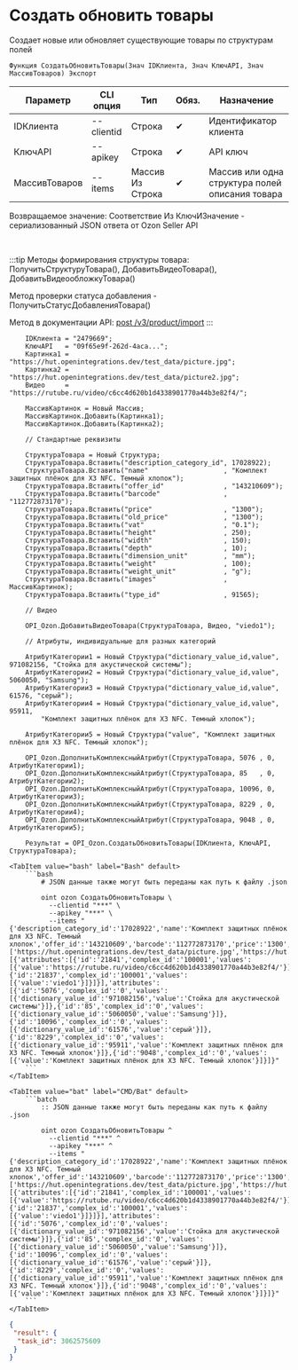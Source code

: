 ﻿---
sidebar_position: 6
description: Создать обновить товары и другие функции для работы с Ozon в Открытом пакете интеграций - бесплатной open-source библиотеке интеграций для 1С:Предприятие 8, OneScript и CLI
keywords: [1C, 1С, 1С:Предприятие, 1С:Предприятие 8.3, API, Интеграция, Сервисы, Обмен, OneScript, CLI, Ozon]
---


# Создать обновить товары
 Создает новые или обновляет существующие товары по структурам полей



`Функция СоздатьОбновитьТовары(Знач IDКлиента, Знач КлючAPI, Знач МассивТоваров) Экспорт`

  | Параметр | CLI опция | Тип | Обяз. | Назначение |
  |-|-|-|-|-|
  | IDКлиента | --clientid | Строка | &#x2714; | Идентификатор клиента |
  | КлючAPI | --apikey | Строка | &#x2714; | API ключ |
  | МассивТоваров | --items | Массив Из Строка | &#x2714; | Массив или одна структура полей описания товара |

  
  Возвращаемое значение:   Соответствие Из КлючИЗначение - сериализованный JSON ответа от Ozon Seller API

<br/>

:::tip
Методы формирования структуры товара: ПолучитьСтруктуруТовара(), ДобавитьВидеоТовара(), ДобавитьВидеообложкуТовара()

Метод проверки статуса добавления - ПолучитьСтатусДобавленияТовара()

Метод в документации API: [post /v3/product/import](https://docs.ozon.ru/api/seller/#operation/ProductAPI_ImportProductsV3)
:::
<br/>


```bsl title="Пример использования для 1С:Предприятие/OneScript"
    IDКлиента = "2479669";
    КлючAPI   = "09f65e9f-262d-4aca...";
    Картинка1 = "https://hut.openintegrations.dev/test_data/picture.jpg";
    Картинка2 = "https://hut.openintegrations.dev/test_data/picture2.jpg";
    Видео     = "https://rutube.ru/video/c6cc4d620b1d4338901770a44b3e82f4/";

    МассивКартинок = Новый Массив;
    МассивКартинок.Добавить(Картинка1);
    МассивКартинок.Добавить(Картинка2);

    // Стандартные реквизиты

    СтруктураТовара = Новый Структура;
    СтруктураТовара.Вставить("description_category_id", 17028922);
    СтруктураТовара.Вставить("name"                   , "Комплект защитных плёнок для X3 NFC. Темный хлопок");
    СтруктураТовара.Вставить("offer_id"               , "143210609");
    СтруктураТовара.Вставить("barcode"                , "112772873170");
    СтруктураТовара.Вставить("price"                  , "1300");
    СтруктураТовара.Вставить("old_price"              , "1300");
    СтруктураТовара.Вставить("vat"                    , "0.1");
    СтруктураТовара.Вставить("height"                 , 250);
    СтруктураТовара.Вставить("width"                  , 150);
    СтруктураТовара.Вставить("depth"                  , 10);
    СтруктураТовара.Вставить("dimension_unit"         , "mm");
    СтруктураТовара.Вставить("weight"                 , 100);
    СтруктураТовара.Вставить("weight_unit"            , "g");
    СтруктураТовара.Вставить("images"                 , МассивКартинок);
    СтруктураТовара.Вставить("type_id"                , 91565);

    // Видео

    OPI_Ozon.ДобавитьВидеоТовара(СтруктураТовара, Видео, "viedo1");

    // Атрибуты, индивидуальные для разных категорий

    АтрибутКатегории1 = Новый Структура("dictionary_value_id,value", 971082156, "Стойка для акустической системы");
    АтрибутКатегории2 = Новый Структура("dictionary_value_id,value", 5060050, "Samsung");
    АтрибутКатегории3 = Новый Структура("dictionary_value_id,value", 61576, "серый");
    АтрибутКатегории4 = Новый Структура("dictionary_value_id,value", 95911,
        "Комплект защитных плёнок для X3 NFC. Темный хлопок");

    АтрибутКатегории5 = Новый Структура("value", "Комплект защитных плёнок для X3 NFC. Темный хлопок");

    OPI_Ozon.ДополнитьКомплексныйАтрибут(СтруктураТовара, 5076 , 0, АтрибутКатегории1);
    OPI_Ozon.ДополнитьКомплексныйАтрибут(СтруктураТовара, 85   , 0, АтрибутКатегории2);
    OPI_Ozon.ДополнитьКомплексныйАтрибут(СтруктураТовара, 10096, 0, АтрибутКатегории3);
    OPI_Ozon.ДополнитьКомплексныйАтрибут(СтруктураТовара, 8229 , 0, АтрибутКатегории4);
    OPI_Ozon.ДополнитьКомплексныйАтрибут(СтруктураТовара, 9048 , 0, АтрибутКатегории5);

    Результат = OPI_Ozon.СоздатьОбновитьТовары(IDКлиента, КлючAPI, СтруктураТовара);
```
    

 <Tabs>
  
    <TabItem value="bash" label="Bash" default>
        ```bash
            # JSON данные также могут быть переданы как путь к файлу .json
            
            oint ozon СоздатьОбновитьТовары \
              --clientid "***" \
              --apikey "***" \
              --items "{'description_category_id':'17028922','name':'Комплект защитных плёнок для X3 NFC. Темный хлопок','offer_id':'143210609','barcode':'112772873170','price':'1300','old_price':'1300','vat':'0.1','height':'250','width':'150','depth':'10','dimension_unit':'mm','weight':'100','weight_unit':'g','images':['https://hut.openintegrations.dev/test_data/picture.jpg','https://hut.openintegrations.dev/test_data/picture2.jpg'],'type_id':'91565','complex_attributes':[{'attributes':[{'id':'21841','complex_id':'100001','values':[{'value':'https://rutube.ru/video/c6cc4d620b1d4338901770a44b3e82f4/'}]},{'id':'21837','complex_id':'100001','values':[{'value':'viedo1'}]}]}],'attributes':[{'id':'5076','complex_id':'0','values':[{'dictionary_value_id':'971082156','value':'Стойка для акустической системы'}]},{'id':'85','complex_id':'0','values':[{'dictionary_value_id':'5060050','value':'Samsung'}]},{'id':'10096','complex_id':'0','values':[{'dictionary_value_id':'61576','value':'серый'}]},{'id':'8229','complex_id':'0','values':[{'dictionary_value_id':'95911','value':'Комплект защитных плёнок для X3 NFC. Темный хлопок'}]},{'id':'9048','complex_id':'0','values':[{'value':'Комплект защитных плёнок для X3 NFC. Темный хлопок'}]}]}"
        ```
    </TabItem>
  
    <TabItem value="bat" label="CMD/Bat" default>
        ```batch
            :: JSON данные также могут быть переданы как путь к файлу .json
            
            oint ozon СоздатьОбновитьТовары ^
              --clientid "***" ^
              --apikey "***" ^
              --items "{'description_category_id':'17028922','name':'Комплект защитных плёнок для X3 NFC. Темный хлопок','offer_id':'143210609','barcode':'112772873170','price':'1300','old_price':'1300','vat':'0.1','height':'250','width':'150','depth':'10','dimension_unit':'mm','weight':'100','weight_unit':'g','images':['https://hut.openintegrations.dev/test_data/picture.jpg','https://hut.openintegrations.dev/test_data/picture2.jpg'],'type_id':'91565','complex_attributes':[{'attributes':[{'id':'21841','complex_id':'100001','values':[{'value':'https://rutube.ru/video/c6cc4d620b1d4338901770a44b3e82f4/'}]},{'id':'21837','complex_id':'100001','values':[{'value':'viedo1'}]}]}],'attributes':[{'id':'5076','complex_id':'0','values':[{'dictionary_value_id':'971082156','value':'Стойка для акустической системы'}]},{'id':'85','complex_id':'0','values':[{'dictionary_value_id':'5060050','value':'Samsung'}]},{'id':'10096','complex_id':'0','values':[{'dictionary_value_id':'61576','value':'серый'}]},{'id':'8229','complex_id':'0','values':[{'dictionary_value_id':'95911','value':'Комплект защитных плёнок для X3 NFC. Темный хлопок'}]},{'id':'9048','complex_id':'0','values':[{'value':'Комплект защитных плёнок для X3 NFC. Темный хлопок'}]}]}"
        ```
    </TabItem>
</Tabs>


```json title="Результат"
{
 "result": {
  "task_id": 3062575609
 }
}
```
